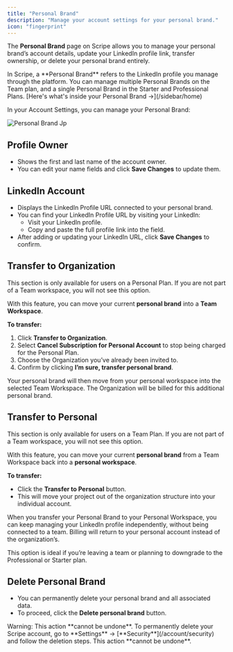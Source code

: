 ```yaml
---
title: "Personal Brand"
description: "Manage your account settings for your personal brand."
icon: "fingerprint"
---
```


The **Personal Brand** page on Scripe allows you to manage your personal brand’s account details, update your LinkedIn profile link, transfer ownership, or delete your personal brand entirely.

<Info>
  In Scripe, a **Personal Brand** refers to the LinkedIn profile you manage through the platform. You can manage multiple Personal Brands on the Team plan, and a single Personal Brand in the Starter and Professional Plans.
</Info>

<Note>
  [Here's what's inside your Personal Brand →](/sidebar/home)
</Note>

In your Account Settings, you can manage your Personal Brand:

![Personal Brand Jp](/images/3.jpg)

## Profile Owner

- Shows the first and last name of the account owner.
- You can edit your name fields and click **Save Changes** to update them.

## LinkedIn Account

- Displays the LinkedIn Profile URL connected to your personal brand.
- You can find your LinkedIn Profile URL by visiting your LinkedIn:
  - Visit your LinkedIn profile.
  - Copy and paste the full profile link into the field.
- After adding or updating your LinkedIn URL, click **Save Changes** to confirm.

## Transfer to Organization

<Warning>
  This section is only available for users on a Personal Plan. If you are not part of a Team workspace, you will not see this option.
</Warning>

With this feature, you can move your current **personal brand** into a **Team Workspace**.

**To transfer:**

1. Click **Transfer to Organization**.
2. Select **Cancel Subscription for Personal Account** to stop being charged for the Personal Plan.
3. Choose the Organization you’ve already been invited to.
4. Confirm by clicking **I’m sure, transfer personal brand**.

Your personal brand will then move from your personal workspace into the selected Team Workspace. The Organization will be billed for this additional personal brand.

## Transfer to Personal

<Warning>
  This section is only available for users on a Team Plan. If you are not part of a Team workspace, you will not see this option.
</Warning>

With this feature, you can move your current **personal brand** from a Team Workspace back into a **personal workspace**.

**To transfer:**

- Click the **Transfer to Personal** button.
- This will move your project out of the organization structure into your individual account.

When you transfer your Personal Brand to your Personal Workspace, you can keep managing your LinkedIn profile independently, without being connected to a team. Billing will return to your personal account instead of the organization’s.

This option is ideal if you’re leaving a team or planning to downgrade to the Professional or Starter plan.

## Delete Personal Brand

- You can permanently delete your personal brand and all associated data.
- To proceed, click the **Delete personal brand** button.

<Warning>
  Warning: This action **cannot be undone**.
</Warning>

<Info>
  To permanently delete your Scripe account, go to **Settings** → [**Security**](/account/security) and follow the deletion steps. This action **cannot be undone**.
</Info>